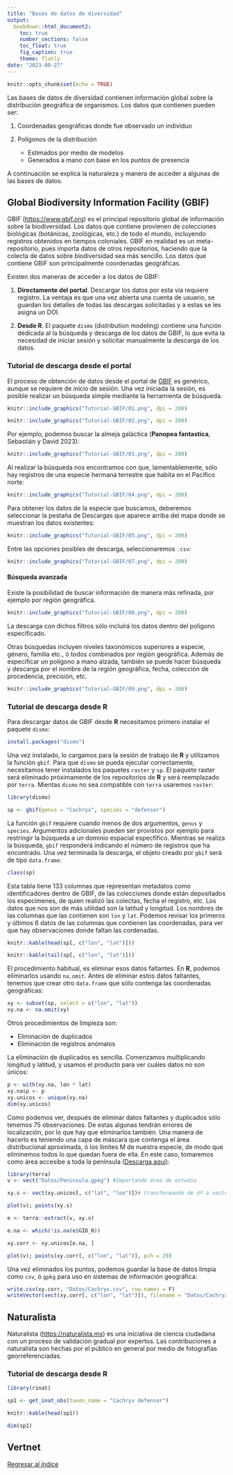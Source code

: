 ```yaml
---
title: "Bases de datos de diversidad"
output: 
  bookdown::html_document2:
    toc: true
    number_sections: false
    toc_float: true
    fig_caption: true
    theme: flatly
date: "2023-09-27"
---
```


```r
knitr::opts_chunk$set(echo = TRUE)
```

Las bases de datos de diversidad contienen información global sobre la distribución geográfica de organismos. Los datos que contienen pueden ser:

1. Coordenadas geográficas donde fue observado un individuo
2. Polígonos de la distribución

    - Estimados por medio de modelos
    - Generados a mano con base en los puntos de presencia

A continuación se explica la naturaleza y manera de acceder a algunas de las bases de datos.

## Global Biodiversity Information Facility (GBIF)

GBIF ([https://www.gbif.org](https://www.gbif.org)) es el principal repositorio global de información sobre la biodiversidad. Los datos que contiene provienen de colecciones biológicas (botánicas, zoológicas, etc.) de todo el mundo, incluyendo registros obtenidos en tiempos coloniales. GBIF en realidad es un meta-repositorio, pues importa datos de otros repositorios, haciendo que la colecta de datos sobre biodiversidad sea más sencillo. Los datos que contiene GBIF son principalmente coordenadas geográficas.

Existen dos maneras de acceder a los datos de GBIF:

1. **Directamente del portal**. Descargar los datos por esta vía requiere registro. La ventaja es que una vez abierta una cuenta de usuario, se guardan los detalles de todas las descargas solicitadas y a estas se les asigna un DOI.

2. **Desde R**. El paquete `dismo` (distribution modeling) contiene una función dedicada al la búsqueda y descarga de los datos de GBIF, lo que evita la necesidad de iniciar sesión y solicitar manualmente la descarga de los datos.

### Tutorial de descarga desde el portal

El proceso de obtención de datos desde el portal de [GBIF](https://gbif.org) es genérico, aunque se requiere de inicio de sesión. Una vez iniciada la sesión, es posible realizar un búsqueda simple mediante la herramienta de búsqueda.

```r
knitr::include_graphics("Tutorial-GBIF/01.png", dpi = 200)
```

```r
knitr::include_graphics("Tutorial-GBIF/02.png", dpi = 200)
```
Por ejemplo, podemos buscar la almeja galáctica (**Panopea fantastica**, Sebastián y David 2023):

```r
knitr::include_graphics("Tutorial-GBIF/03.png", dpi = 200)
```

Al realizar la búsqueda nos encontramos con que, lamentablemente, sólo hay registros de una especie hermana terrestre que habita en el Pacífico norte:

```r
knitr::include_graphics("Tutorial-GBIF/04.png", dpi = 200)
```

Para obtener los datos de la especie que buscamos, deberemos seleccionar la pestaña de Descargas que aparece arriba del mapa donde se muestran los datos existentes:

```r
knitr::include_graphics("Tutorial-GBIF/05.png", dpi = 200)
```

Entre las opciones posibles de descarga, seleccionaremos `.csv`:

```r
knitr::include_graphics("Tutorial-GBIF/07.png", dpi = 200)
```

#### Búsqueda avanzada

Existe la posibilidad de buscar información de manera más refinada, por ejemplo por región geográfica.

```r
knitr::include_graphics("Tutorial-GBIF/08.png", dpi = 200)
```

La descarga con dichos filtros sólo incluirá los datos dentro del polígono especificado.

Otras búsquedas incluyen niveles taxonómicos superiores a especie, género, familia etc., ó todos combinados por región geográfica. Además de especificar un polígono a mano alzada, también se puede hacer búsqueda y descarga por el nombre de la región geográfica, fecha, colección de procedencia, precisión, etc.

```r
knitr::include_graphics("Tutorial-GBIF/09.png", dpi = 200)
```

### Tutorial de descarga desde **R**

Para descargar datos de GBIF desde **R** necesitamos primero instalar el paquete `dismo`:

```r
install.packages("dismo")
```

Una vez instalado, lo cargamos para la sesión de trabajo de **R** y utilizamos la función `gbif`. Para que `dismo` se pueda ejecutar correctamente, necesitamos tener instalados los paquetes `raster` y `sp`. El paquete raster será eliminado próximamente de los repositorios de **R** y será reemplazado por `terra`. Mientas `dismo` no sea compatible con `terra` usaremos  `raster`:

```r
library(dismo)

sp <- gbif(genus = "Cachryx", species = "defensor")
```

La función `gbif` requiere cuando menos de dos argumentos, `genus` y `species`. Argumentos adicionales pueden ser provistos por ejemplo para restringir la búsqueda a un dominio espacial especfífico. Mientras se realiza la búsqueda, `gbif` responderá indicando el número de registros que ha encontrado. Una vez terminada la descarga, el objeto creado por `gbif` será de tipo  `data.frame`:

```r
class(sp)
```

Esta tabla tiene 133 columnas que representan metadatos como identificadores dentro de GBIF, de las colecciones donde están depositados los especímenes, de quien realizó las colectas, fecha el registro, etc. Los datos que nos son de más utilidad son la latitud y longitud. Los nombres de las columnas que las contienen son `lon` y `lat`. Podemos revisar los primeros y últimos 6 datos de las columnas que contienen las coordenadas, para ver que hay observaciones donde faltan las cordenadas.

```r
knitr::kable(head(sp[, c("lon", "lat")]))

knitr::kable(tail(sp[, c("lon", "lat")]))
```

El procedimiento habitual, es eliminar esos datos faltantes. En **R**, podemos eliminarlos usando `na.omit`. Antes de eliminar estos datos faltantes, tenemos que crear otro `data.frame` que sólo contenga las coordenadas geográficas:

```r
xy <- subset(sp, select = c("lon", "lat"))
xy.na <- na.omit(xy)
```

Otros procedimientos de limpieza son:

- Eliminación de duplicados
- Eliminación de registros anómalos

La eliminación de duplicados es sencilla. Comenzamos multiplicando longitud y latitud, y usamos el producto para ver cuáles datos no son únicos:

```r
p <- with(xy.na, lon * lat)
xy.na$p <- p
xy.unicos <- unique(xy.na)
dim(xy.unicos)
```

Como podemos ver, después de eliminar datos faltantes y duplicados sólo tenemos 75 observaciones. De estas algunas tendrán errores de localización, por lo que hay que eliminarlos también. Una manera de hacerlo es teniendo una capa de máscara que contenga el área distribucional aproximada, ó los límites M de nuestra especie, de modo que eliminemos todos lo que quedan fuera de ella. En este caso, tomaremos como área accesibe a toda la península ([Descarga aquí](Datos/Peninsula.gpkg)):

```r
library(terra)
v <- vect("Datos/Peninsula.gpkg") #Importando área de estudio

xy.s <- vect(xy.unicos[, c("lat", "lon")])# transformando de df a vector

plot(v); points(xy.s)
```


```r
e <- terra::extract(v, xy.s)

e.na <- which(!is.na(e$GID_0))

xy.corr <- xy.unicos[e.na, ]

plot(v); points(xy.corr[, c("lon", "lat")], pch = 20)
```

Una vez eliminados los puntos, podemos guardar la base de datos limpia como `csv`, ó `gpkg` para uso en sistemas de información geográfica:

```r
write.csv(xy.corr, "Datos/Cachryx.csv", row.names = F)
writeVector(vect(xy.corr[, c("lon", "lat")]), filename = "Datos/Cachryx", filetype = "GPKG")
```


## Naturalista

Naturalista ([https://naturalista.mx](https://naturalista.mx)) es una iniciativa de ciencia ciudadana con un proceso de validación gradual por expertos. Las contribuciones a naturalista son hechas por el público en general por medio de fotografías georreferenciadas.

### Tutorial de descarga desde R

```r
library(rinat)

sp1 <- get_inat_obs(taxon_name = "Cachryx defensor")
```

```r
knitr::kable(head(sp1))
```

```r
dim(sp1)
```



## Vertnet

[Regresar al índice](index.html)
